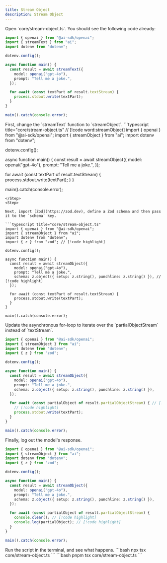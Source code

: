 ```yaml
---
title: Stream Object
description: Stream Object
---
```



<Steps>

<Step>
Open `core/stream-object.ts`. You should see the following code already:

```typescript title="core/stream-object.ts"
import { openai } from "@ai-sdk/openai";
import { streamText } from "ai";
import dotenv from "dotenv";

dotenv.config();

async function main() {
  const result = await streamText({
    model: openai("gpt-4o"),
    prompt: "Tell me a joke.",
  });

  for await (const textPart of result.textStream) {
    process.stdout.write(textPart);
  }
}

main().catch(console.error);
```

</Step>

<Step>
First, change the `streamText` function to `streamObject`.
```typescript title="core/stream-object.ts"
// [!code word:streamObject]
import { openai } from "@ai-sdk/openai";
import { streamObject } from "ai";
import dotenv from "dotenv";

dotenv.config();

async function main() {
  const result = await streamObject({
    model: openai("gpt-4o"),
    prompt: "Tell me a joke.",
  });

  for await (const textPart of result.textStream) {
    process.stdout.write(textPart);
  }
}

main().catch(console.error);

````
</Step>
<Step>

Next, import [Zod](https://zod.dev), define a Zod schema and then pass it to the `schema` key.

```typescript title="core/stream-object.ts"
import { openai } from "@ai-sdk/openai";
import { streamObject } from "ai";
import dotenv from "dotenv";
import { z } from "zod"; // [!code highlight]

dotenv.config();

async function main() {
  const result = await streamObject({
    model: openai("gpt-4o"),
    prompt: "Tell me a joke.",
    schema: z.object({ setup: z.string(), punchline: z.string() }), // [!code highlight]
  });

  for await (const textPart of result.textStream) {
    process.stdout.write(textPart);
  }
}

main().catch(console.error);
````

</Step>

<Step>
Update the asynchronous for-loop to iterate over the `partialObjectStream` instead of `textStream`.

```typescript title="core/stream-object.ts"
import { openai } from "@ai-sdk/openai";
import { streamObject } from "ai";
import dotenv from "dotenv";
import { z } from "zod";

dotenv.config();

async function main() {
  const result = await streamObject({
    model: openai("gpt-4o"),
    prompt: "Tell me a joke.",
    schema: z.object({ setup: z.string(), punchline: z.string() }),
  });

  for await (const partialObject of result.partialObjectStream) { // [!code highlight]
    // [!code highlight]
    process.stdout.write(textPart);
  }
}

main().catch(console.error);
```

</Step>

<Step>
Finally, log out the model's response.

```typescript title="core/stream-object.ts"
import { openai } from "@ai-sdk/openai";
import { streamObject } from "ai";
import dotenv from "dotenv";
import { z } from "zod";

dotenv.config();

async function main() {
  const result = await streamObject({
    model: openai("gpt-4o"),
    prompt: "Tell me a joke.",
    schema: z.object({ setup: z.string(), punchline: z.string() }),
  });

  for await (const partialObject of result.partialObjectStream) {
    console.clear(); // [!code highlight]
    console.log(partialObject); // [!code highlight]
  }
}

main().catch(console.error);
```

</Step>
<Step>
Run the script in the terminal, and see what happens.
<Tabs id="install" items={['npm', 'pnpm']} persist>
  <Tab value="npm">
  ```bash
  npx tsx core/stream-object.ts
  ```
  </Tab>
  <Tab value="pnpm">
  ```bash
  pnpm tsx core/stream-object.ts
  ```
  </Tab>
</Tabs>

</Step>

</Steps>
